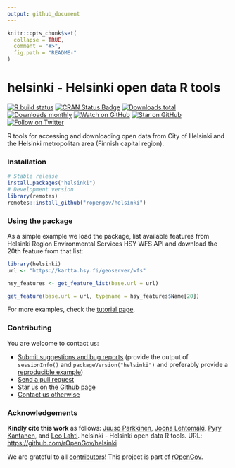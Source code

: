 ```yaml
---
output: github_document
---
```

  
```r
knitr::opts_chunk$set(
  collapse = TRUE,
  comment = "#>",
  fig.path = "README-"
)
```

<!-- README.md is generated from README.Rmd. Please edit that file -->

helsinki - Helsinki open data R tools
========
  
<!-- badges: start -->
[![R build status](https://github.com/rOpenGov/helsinki/workflows/R-CMD-check/badge.svg)](https://github.com/rOpenGov/helsinki/actions)
[![CRAN Status Badge](http://www.r-pkg.org/badges/version/helsinki)](http://www.r-pkg.org/pkg/helsinki)
[![Downloads total](http://cranlogs.r-pkg.org/badges/grand-total/helsinki)](https://cran.r-project.org/package=helsinki)
[![Downloads monthly](http://cranlogs.r-pkg.org/badges/helsinki)](http://www.r-pkg.org/pkg/helsinki)
[![Watch on GitHub][github-watch-badge]][github-watch]
[![Star on GitHub][github-star-badge]][github-star]
[![Follow on Twitter](https://img.shields.io/twitter/follow/ropengov.svg?style=social)](https://twitter.com/intent/follow?screen_name=ropengov)
<!--[![Stories in Ready](https://badge.waffle.io/ropengov/helsinki.png?label=Ready)](http://waffle.io/ropengov/helsinki)-->
<!--[![codecov.io](https://codecov.io/github/rOpenGov/helsinki/coverage.svg?branch=master)](https://codecov.io/github/rOpenGov/helsinki?branch=master)-->
<!-- badges: end -->
  
R tools for accessing and downloading open data from City of Helsinki and the Helsinki metropolitan area (Finnish capital region). 
 
### Installation

```r
# Stable release
install.packages("helsinki")
# Development version
library(remotes)
remotes::install_github("ropengov/helsinki")
```

### Using the package

As a simple example we load the package, list available features from Helsinki Region Environmental Services HSY WFS API and download the 20th feature from that list:
  
```r
library(helsinki) 
url <- "https://kartta.hsy.fi/geoserver/wfs"

hsy_features <- get_feature_list(base.url = url)

get_feature(base.url = url, typename = hsy_features$Name[20])
```

For more examples, check the [tutorial page](https://github.com/rOpenGov/helsinki/blob/master/vignettes/helsinki_tutorial.md). 

### Contributing

You are welcome to contact us:

  * [Submit suggestions and bug reports](https://github.com/ropengov/helsinki/issues) (provide the output of `sessionInfo()` and `packageVersion("helsinki")` and preferably provide a [reproducible example](http://adv-r.had.co.nz/Reproducibility.html))
  * [Send a pull request](https://github.com/ropengov/helsinki/)
  * [Star us on the Github page](https://github.com/ropengov/helsinki/)
  * [Contact us otherwise](http://ropengov.org/community/)

### Acknowledgements

**Kindly cite this work** as follows: [Juuso Parkkinen](https://github.com/ouzor), [Joona Lehtomäki](https://github.com/jlehtoma), [Pyry Kantanen](https://github.com/pitkant), and [Leo Lahti](https://github.com/antagomir). helsinki - Helsinki open data R tools. URL: [https://github.com/rOpenGov/helsinki](https://github.com/rOpenGov/helsinki)

We are grateful to all [contributors](https://github.com/rOpenGov/helsinki/graphs/contributors)! This project is part of [rOpenGov](http://ropengov.org).


[github-watch-badge]: https://img.shields.io/github/watchers/ropengov/helsinki.svg?style=social
[github-watch]: https://github.com/ropengov/helsinki/watchers
[github-star-badge]: https://img.shields.io/github/stars/ropengov/helsinki.svg?style=social
[github-star]: https://github.com/ropengov/helsinki/stargazers